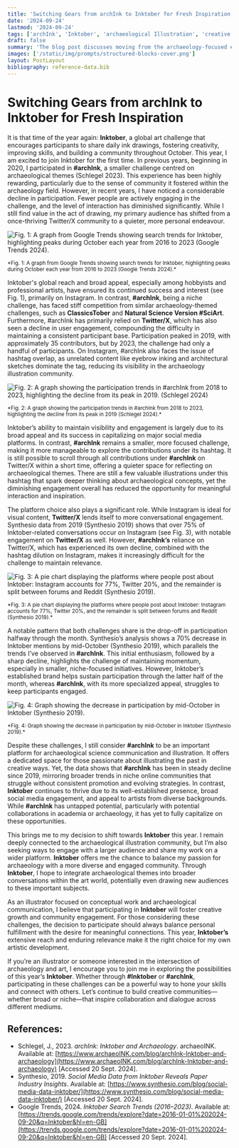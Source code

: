 ```yaml
---
title: 'Switching Gears from archInk to Inktober for Fresh Inspiration'
date: '2024-09-24'
lastmod: '2024-09-24'
tags: ['archInk', 'Inktober', 'archaeological Illustration', 'creative challenge']
draft: false
summary: 'The blog post discusses moving from the archaeology-focused #archInk challenge to Inktober for broader inspiration and engagement. Participation in #archInk has declined, while Inktober remains vibrant and widely supported on social media. This shift illustrates the benefits of joining larger creative communities to maintain momentum and visibility.'
images: ['/static/img/prompts/structured-blocks-cover.png']
layout: PostLayout
bibliography: reference-data.bib
---
```


# Switching Gears from archInk to Inktober for Fresh Inspiration

It is that time of the year again: **Inktober**, a global art challenge that encourages participants to share daily ink drawings, fostering creativity, improving skills, and building a community throughout October. This year, I am excited to join Inktober for the first time. In previous years, beginning in 2020, I participated in **#archInk**, a smaller challenge centred on archaeological themes (Schlegel 2023). This experience has been highly rewarding, particularly due to the sense of community it fostered within the archaeology field. However, in recent years, I have noticed a considerable decline in participation. Fewer people are actively engaging in the challenge, and the level of interaction has diminished significantly. While I still find value in the act of drawing, my primary audience has shifted from a once-thriving Twitter/X community to a quieter, more personal endeavour.

![Fig. 1: A graph from Google Trends showing search trends for Inktober, highlighting peaks during October each year from 2016 to 2023 (Google Trends 2024).](/static/img/blog/Inktober/Fig1InterestInInktoberOverTime.jpg)

<sub className="bottom-8">
  *Fig. 1: A graph from Google Trends showing search trends for Inktober, highlighting peaks during
  October each year from 2016 to 2023 (Google Trends 2024).*
</sub>

Inktober's global reach and broad appeal, especially among hobbyists and professional artists, have ensured its continued success and interest (see Fig. 1), primarily on Instagram. In contrast, **#archInk**, being a niche challenge, has faced stiff competition from similar archaeology-themed challenges, such as **ClassicsTober** and **Natural Science Version #SciArt**. Furthermore, #archInk has primarily relied on **Twitter/X**, which has also seen a decline in user engagement, compounding the difficulty in maintaining a consistent participant base. Participation peaked in 2019, with approximately 35 contributors, but by 2023, the challenge had only a handful of participants. On Instagram, #archInk also faces the issue of hashtag overlap, as unrelated content like eyebrow inking and architectural sketches dominate the tag, reducing its visibility in the archaeology illustration community.

![Fig. 2: A graph showing the participation trends in #archInk from 2018 to 2023, highlighting the decline from its peak in 2019. (Schlegel 2024)](/static/img/blog/Inktober/Fig2ArchInkParticipation2018To2023.jpg)

<sub className="bottom-8">
  *Fig. 2: A graph showing the participation trends in #archInk from 2018 to 2023, highlighting the
  decline from its peak in 2019 (Schlegel 2024).*
</sub>

Inktober’s ability to maintain visibility and engagement is largely due to its broad appeal and its success in capitalizing on major social media platforms. In contrast, **#archInk** remains a smaller, more focused challenge, making it more manageable to explore the contributions under its hashtag. It is still possible to scroll through all contributions under **#archInk** on Twitter/X within a short time, offering a quieter space for reflecting on archaeological themes. There are still a few valuable illustrations under this hashtag that spark deeper thinking about archaeological concepts, yet the diminishing engagement overall has reduced the opportunity for meaningful interaction and inspiration.

The platform choice also plays a significant role. While Instagram is ideal for visual content, **Twitter/X** lends itself to more conversational engagement. Synthesio data from 2019 (Synthesio 2019) shows that over 75% of Inktober-related conversations occur on Instagram (see Fig. 3), with notable engagement on **Twitter/X** as well. However, **#archInk’s** reliance on Twitter/X, which has experienced its own decline, combined with the hashtag dilution on Instagram, makes it increasingly difficult for the challenge to maintain relevance.

![Fig. 3: A pie chart displaying the platforms where people post about Inktober: Instagram accounts for 77%, Twitter 20%, and the remainder is split between forums and Reddit (Synthesio 2019).](/static/img/blog/Inktober/Fig3PlatformDistributionForInktober.jpg)

<sub className="bottom-8">
  *Fig. 3: A pie chart displaying the platforms where people post about Inktober: Instagram accounts
  for 77%, Twitter 20%, and the remainder is split between forums and Reddit (Synthesio 2019).*
</sub>

A notable pattern that both challenges share is the drop-off in participation halfway through the month. Synthesio’s analysis shows a 70% decrease in Inktober mentions by mid-October (Synthesio 2019), which parallels the trends I’ve observed in **#archInk**. This initial enthusiasm, followed by a sharp decline, highlights the challenge of maintaining momentum, especially in smaller, niche-focused initiatives. However, Inktober’s established brand helps sustain participation through the latter half of the month, whereas **#archInk**, with its more specialized appeal, struggles to keep participants engaged.

![Fig. 4: Graph showing the decrease in participation by mid-October in Inktober (Synthesio 2019).](/static/img/blog/Inktober/Fig4InktoberMidOctoberEngagementDrop.jpg)

<sub className="bottom-8">
  *Fig. 4: Graph showing the decrease in participation by mid-October in Inktober (Synthesio 2019).*
</sub>

Despite these challenges, I still consider **#archInk** to be an important platform for archaeological science communication and illustration. It offers a dedicated space for those passionate about illustrating the past in creative ways. Yet, the data shows that **#archInk** has been in steady decline since 2019, mirroring broader trends in niche online communities that struggle without consistent promotion and evolving strategies. In contrast, **Inktober** continues to thrive due to its well-established presence, broad social media engagement, and appeal to artists from diverse backgrounds. While **#archInk** has untapped potential, particularly with potential collaborations in academia or archaeology, it has yet to fully capitalize on these opportunities.

This brings me to my decision to shift towards **Inktober** this year. I remain deeply connected to the archaeological illustration community, but I’m also seeking ways to engage with a larger audience and share my work on a wider platform. **Inktober** offers me the chance to balance my passion for archaeology with a more diverse and engaged community. Through **Inktober**, I hope to integrate archaeological themes into broader conversations within the art world, potentially even drawing new audiences to these important subjects.

As an illustrator focused on conceptual work and archaeological communication, I believe that participating in **Inktober** will foster creative growth and community engagement. For those considering these challenges, the decision to participate should always balance personal fulfillment with the desire for meaningful connections. This year, **Inktober’s** extensive reach and enduring relevance make it the right choice for my own artistic development.

If you’re an illustrator or someone interested in the intersection of archaeology and art, I encourage you to join me in exploring the possibilities of this year’s **Inktober**. Whether through **#Inktober** or **#archInk**, participating in these challenges can be a powerful way to hone your skills and connect with others. Let’s continue to build creative communities—whether broad or niche—that inspire collaboration and dialogue across different mediums.

## References:

- Schlegel, J., 2023. _archInk: Inktober and Archaeology_. archaeoINK. Available at: [https://www.archaeoINK.com/blog/archInk-Inktober-and-archaeology](https://www.archaeoINK.com/blog/archInk-Inktober-and-archaeology) [Accessed 20 Sept. 2024].
- Synthesio, 2019. _Social Media Data from Inktober Reveals Paper Industry Insights_. Available at: [https://www.synthesio.com/blog/social-media-data-inktober/](https://www.synthesio.com/blog/social-media-data-inktober/) [Accessed 20 Sept. 2024].
- Google Trends, 2024. _Inktober Search Trends (2016–2023)_. Available at: [https://trends.google.com/trends/explore?date=2016-01-01%202024-09-20&q=Inktober&hl=en-GB](https://trends.google.com/trends/explore?date=2016-01-01%202024-09-20&q=Inktober&hl=en-GB) [Accessed 20 Sept. 2024].
